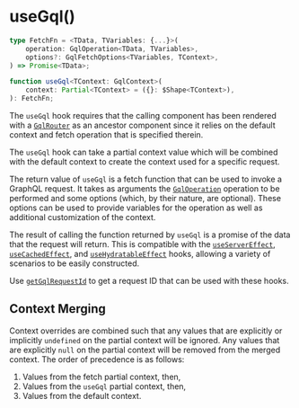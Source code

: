 
<Meta
    title="Packages / Data / Exports / useGql()"
/>

# useGql()

```ts
type FetchFn = <TData, TVariables: {...}>(
    operation: GqlOperation<TData, TVariables>,
    options?: GqlFetchOptions<TVariables, TContext>,
) => Promise<TData>;

function useGql<TContext: GqlContext>(
    context: Partial<TContext> = ({}: $Shape<TContext>),
): FetchFn;
```

The `useGql` hook requires that the calling component has been rendered with a <a href="./?path=/docs/packages-data-exports-gqlrouter--docs">`GqlRouter`</a> as an ancestor component since it relies on the default context and fetch operation that is specified therein.

The `useGql` hook can take a partial context value which will be combined with the default context to create the context used for a specific request.

The return value of `useGql` is a fetch function that can be used to invoke a GraphQL request. It takes as arguments the <a href="./?path=/docs/packages-data-types-gqloperation--docs">`GqlOperation`</a> operation to be performed and some options (which, by their nature, are optional). These options can be used to provide variables for the operation as well as additional customization of the context.

The result of calling the function returned by `useGql` is a promise of the data that the request will return. This is compatible with the <a href="./?path=/docs/packages-data-exports-useservereffect--docs">`useServerEffect`</a>, <a href="./?path=/docs/packages-data-exports-usecachedeffect--docs">`useCachedEffect`</a>, and <a href="./?path=/docs/packages-data-exports-usehydratableeffect--docs">`useHydratableEffect`</a> hooks, allowing a variety of scenarios to be easily constructed.

Use <a href="./?path=/docs/packages-data-exports-getgqlrequestid--docs">`getGqlRequestId`</a> to get a request ID that can be used with these hooks.

## Context Merging

Context overrides are combined such that any values that are explicitly or implicitly `undefined` on the partial context will be ignored. Any values that are explicitly `null` on the partial context will be removed from the merged context. The order of precedence is as follows:

1. Values from the fetch partial context, then,
2. Values from the `useGql` partial context, then,
3. Values from the default context.
